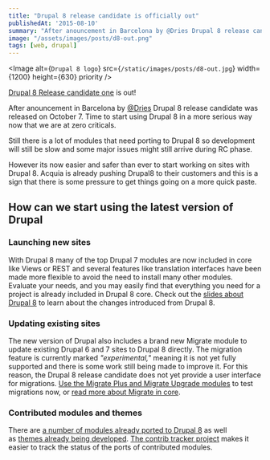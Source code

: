 ```yaml
---
title: "Drupal 8 release candidate is officially out"
publishedAt: '2015-08-10'
summary: "After anouncement in Barcelona by @Dries Drupal 8 release candidate was released on October 7"
image: "/assets/images/posts/d8-out.png"
tags: [web, drupal]
---
```


<Image
  alt={`Drupal 8 logo`}
  src={`/static/images/posts/d8-out.jpg`}
  width={1200}
  height={630}
  priority
/>

[Drupal 8 Release candidate one](https://www.drupal.org/drupal-8.0.0-rc1) is out!

After anouncement in Barcelona by [@Dries](https://twitter.com/Dries) Drupal 8 release candidate was released on October 7\. Time to start using Drupal 8 in a more serious way now that we are at zero criticals.

Still there is a lot of modules that need porting to Drupal 8 so development will still be slow and some major issues might still arrive during RC phase.

However its now easier and safer than ever to start working on sites with Drupal 8. Acquia is already pushing Drupal8 to their customers and this is a sign that there is some pressure to get things going on a more quick paste.

## How can we start using the latest version of Drupal

### Launching new sites

With Drupal 8 many of the top Drupal 7 modules are now included in core like Views or REST and several features like translation interfaces have been made more flexible to avoid the need to install many other modules. Evaluate your needs, and you may easily find that everything you need for a project is already included in Drupal 8 core. Check out the [slides about Drupal 8](https://docs.google.com/presentation/d/1GXK1dBSe6_QMhSkNwsgocWynlzdQFrMUouaOqA8wyUI) to learn about the changes introduced from Drupal 8.

### Updating existing sites

The new version of Drupal also includes a brand new Migrate module to update existing Drupal 6 and 7 sites to Drupal 8 directly. The migration feature is currently marked _"experimental,"_ meaning it is not yet fully supported and there is some work still being made to improve it. For this reason, the Drupal 8 release candidate does not yet provide a user interface for migrations. [Use the Migrate Plus and Migrate Upgrade modules](https://www.drupal.org/node/2257723) to test migrations now, or [read more about Migrate in core](https://www.drupal.org/upgrade/migrate).

### Contributed modules and themes

There are [a number of modules already ported to Drupal 8](https://www.drupal.org/project/project_module?f%5B0%5D=&f%5B1%5D=&f%5B2%5D=&f%5B3%5D=drupal_core%3A7234&f%5B4%5D=sm_field_project_type%3Afull&text=&solrsort=iss_project_release_usage+desc&op=Search) as well as [themes already being developed](https://www.drupal.org/project/project_theme?f%5B0%5D=&f%5B1%5D=&f%5B2%5D=drupal_core%3A7234&f%5B3%5D=sm_field_project_type%3Afull&text=&solrsort=iss_project_release_usage+desc&op=Search). [The contrib tracker project](https://www.drupal.org/project/contrib_tracker) makes it easier to track the status of the ports of contributed modules.
